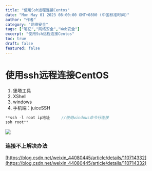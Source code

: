```yaml
---
title: "使用Ssh远程连接Centos"
date: "Mon May 01 2023 08:00:00 GMT+0800 (中国标准时间)"
author: "作者"
category: "网络安全"
tags: ["笔记","网络安全","Web安全"]
excerpt: "使用Ssh远程连接Centos"
toc: true
draft: false
featured: false
---
```


# 使用ssh远程连接CentOS

1. 堡塔工具
2. XShell
3. windows
4. 手机端：juiceSSH

```cpp
**ssh -l root ip地址     //使用windows命令行连接
ssh root**
```

![](https://cdn.jsdelivr.net/gh/yy0691/img-bed@main/Net_Safe_Notion/Untitled%20106.png)

### 连接不上解决办法

[https://blog.csdn.net/weixin_44080445/article/details/110714332](https://blog.csdn.net/weixin_44080445/article/details/110714332)
